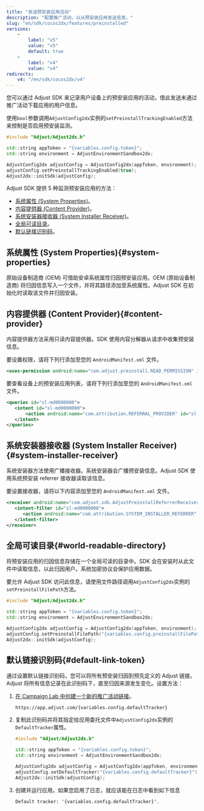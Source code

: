 ```yaml
---
title: "发送预安装应用活动"
description: "配置推广活动，以从预安装应用发送信息。"
slug: "en/sdk/cocos2dx/features/preinstalled"
versions: 
    - 
        label: "v5"
        value: "v5"
        default: true
    - 
        label: "v4"
        value: "v4"
redirects: 
    v4: "/en/sdk/cocos2dx/v4"
---
```

您可以通过 Adjust SDK 来记录用户设备上的预安装应用的活动，借此发送未通过推广活动下载应用的用户信息。

使用`bool`参数调用`AdjustConfig2dx`实例的`setPreinstallTrackingEnabled`方法来控制是否启用预安装监测。

```cpp
#include "Adjust/Adjust2dx.h"

std::string appToken = "{variables.config.token}";
std::string environment = AdjustEnvironmentSandbox2dx;

AdjustConfig2dx adjustConfig = AdjustConfig2dx(appToken, environment);
adjustConfig.setPreinstallTrackingEnabled(true);
Adjust2dx::initSdk(adjustConfig);
```

Adjust SDK 提供 5 种监测预安装应用的方法：

* [系统属性 \(System Properties\)](#system-properties)。
* [内容提供器 \(Content Provider\)](#content-provider)。
* [系统安装器接收器 \(System Installer Receiver\)](#system-installer-receiver)。
* [全局可读目录](#world-readable-directory)。
* [默认链接识别码](#default-link-token)。

系统属性 \(System Properties\)\{\#system\-properties\}
--------------------------------------------------------

原始设备制造商 \(OEM\) 可借助安卓系统属性归因预安装应用。OEM \(原始设备制造商\) 将归因信息写入一个文件，并将其路径添加至系统属性。Adjust SDK 在初始化时读取该文件并归因安装。

内容提供器 \(Content Provider\)\{\#content\-provider\}
-------------------------------------------------------

内容提供器方法采用只读内容提供器。SDK 使用内容分解器从请求中收集预安装信息。

要设置权限，请将下列行添加至您的 `AndroidManifest.xml` 文件。

```xml
<uses-permission android:name="com.adjust.preinstall.READ_PERMISSION" id="sl-md0000000"/>
```

要查看设备上的预安装应用列表，请将下列行添加至您的 `AndroidManifest.xml` 文件。

```xml
<queries id="sl-md0000000">
   <intent id="sl-md0000000">
       <action android:name="com.attribution.REFERRAL_PROVIDER" id="sl-md0000000"/>
   </intent>
</queries>
```

系统安装器接收器 \(System Installer Receiver\)\{\#system\-installer\-receiver\}
------------------------------------------------------------------------------

系统安装器方法使用广播接收器。系统安装器会广播预安装信息。Adjust SDK 使用系统预安装 referrer 接收器读取该信息。

要设置接收器，请将以下内容添加至您的 `AndroidManifest.xml` 文件。

```xml
<receiver android:name="com.adjust.sdk.AdjustPreinstallReferrerReceiver" id="sl-md0000000">
   <intent-filter id="sl-md0000000">
      <action android:name="com.attribution.SYSTEM_INSTALLER_REFERRER" id="sl-md0000000" />
   </intent-filter>
</receiver>
```

全局可读目录\{\#world\-readable\-directory\}
-------------------------------------------

将预安装应用的归因信息存储在一个全局可读的目录中。SDK 会在安装时从此文件中读取信息，以此归因用户。系统加密协议会保护应用数据。

要允许 Adjust SDK 访问此信息，请使用文件路径调用`AdjustConfig2dx`实例的`setPreinstallFilePath`方法。

```cpp
#include "Adjust/Adjust2dx.h"

std::string appToken = "{variables.config.token}";
std::string environment = AdjustEnvironmentSandbox2dx;

AdjustConfig2dx adjustConfig = AdjustConfig2dx(appToken, environment);
adjustConfig.setPreinstallFilePath("{variables.config.preinstallFilePath}");
Adjust2dx::initSdk(adjustConfig);
```

默认链接识别码\{\#default\-link\-token\}
--------------------------------------

通过设置默认链接识别码，您可以将所有预安装归因到预先定义的 Adjust 链接。Adjust 将所有信息记录在此识别码下，直至归因来源发生变化。设置方法：

1. [在 Campaign Lab 中创建一个新的推广活动链接](https://help.adjust.com/en/article/links)。

   ```http
   https://app.adjust.com/{variables.config.defaultTracker}
   ```

2. 复制此识别码并将其指定给应用委托文件中`AdjustConfig2dx`实例的`DefaultTracker`属性。

   ```cpp
   #include "Adjust/Adjust2dx.h"
   
   std::string appToken = "{variables.config.token}";
   std::string environment = AdjustEnvironmentSandbox2dx;
   
   AdjustConfig2dx adjustConfig = AdjustConfig2dx(appToken, environment);
   adjustConfig.setDefaultTracker("{variables.config.defaultTracker}");
   Adjust2dx::initSdk(adjustConfig);
   ```

3. 创建并运行应用。如果您启用了日志，就应该能在日志中看到如下信息

   ```text
   Default tracker: '{variables.config.defaultTracker}'.
   ```

